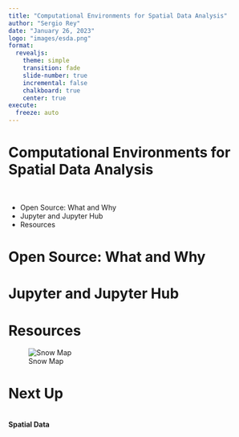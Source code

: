 ```yaml
---
title: "Computational Environments for Spatial Data Analysis"
author: "Sergio Rey"
date: "January 26, 2023"
logo: "images/esda.png"
format: 
  revealjs:
    theme: simple
    transition: fade
    slide-number: true
    incremental: false 
    chalkboard: true
    center: true
execute:
  freeze: auto
---
```



# Computational Environments for Spatial Data Analysis
<br/>

::: {.incremental}
- Open Source: What and Why
- Jupyter and Jupyter Hub
- Resources
:::

# Open Source: What and Why

# Jupyter and Jupyter Hub


# Resources



![Snow Map](images/snowmap3.png){width=".85\\linewidth"}

# Next Up
</br>
**Spatial Data**

